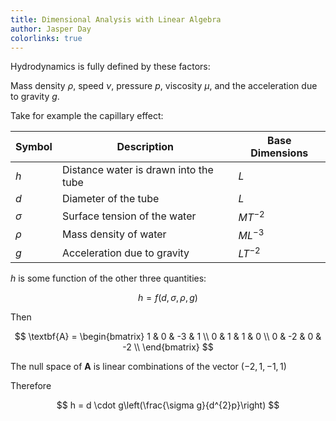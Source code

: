 ```yaml
---
title: Dimensional Analysis with Linear Algebra
author: Jasper Day
colorlinks: true
---
```


Hydrodynamics is fully defined by these factors:

Mass density $\rho$, speed $\nu$, pressure $p$, viscosity $\mu$, and the acceleration due to gravity $g$.

Take for example the capillary effect:

| Symbol | Description | Base Dimensions |
|---|---|---|
| $h$ | Distance water is drawn into the tube | $L$ |
| $d$ | Diameter of the tube | $L$ |
| $\sigma$ | Surface tension of the water | $MT^{-2}$ |
| $\rho$ | Mass density of water | $ML^{-3}$ |
| $g$ | Acceleration due to gravity | $LT^{-2}$ |

$h$ is some function of the other three quantities:

$$
h = f\left( d, \sigma, \rho, g \right)
$$

Then 

$$
\textbf{A} = \begin{bmatrix}
    1 & 0 & -3 & 1 \\
    0 & 1 & 1 & 0 \\
    0 & -2 & 0 & -2 \\
\end{bmatrix}
$$

The null space of $\textbf{A}$ is linear combinations of the vector $\left(-2, 1, -1, 1\right)$

Therefore 

$$
h = d \cdot g\left(\frac{\sigma g}{d^{2}p}\right)
$$
